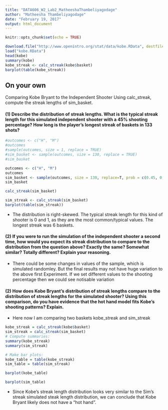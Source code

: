 ---
title: "DATA606_W2_Lab2_MatheeshaThambeliyagodage"
author: "Matheesha Thambeliyagodage"
date: "February 19, 2017"
output: html_document
---

```{r setup, include=FALSE}
knitr::opts_chunk$set(echo = TRUE)

```
```{r}
download.file("http://www.openintro.org/stat/data/kobe.RData", destfile = "kobe.RData")
load("kobe.RData")
head(kobe)
summary(kobe)
kobe_streak <- calc_streak(kobe$basket)
barplot(table(kobe_streak))
```


## On your own
 Comparing Kobe Bryant to the Independent Shooter Using calc_streak, compute the streak lengths of sim_basket.  
 
####  (1) Describe the distribution of streak lengths. What is the typical streak length for this simulated independent shooter with a 45% shooting percentage? How long is the player's longest streak of baskets in 133 shots?
```{r}
#outcomes <- c("H", "M")
#outcomes
#sample(outcomes, size = 1, replace = TRUE)
#sim_basket <- sample(outcomes, size = 130, replace = TRUE)
#sim_basket

outcomes <- c("H", "M")
outcomes
sim_basket <- sample(outcomes, size = 130, replace=T, prob = c(0.45, 0.55))
sim_basket

```



```{r}
calc_streak(sim_basket)
```

```{r}
sim_streak <- calc_streak(sim_basket)
barplot(table(sim_streak))
```


* The distribution is right-skewed. The typical streak length for this kind of shooter is 0 and 1, as they are the most common/typical values. The longest streak was 6 baskets.

####  (2) If you were to run the simulation of the independent shooter a second time, how would you expect its streak distribution to compare to the distribution from the question above? Exactly the same? Somewhat similar? Totally different? Explain your reasoning.

* There could be some changes in values of the sample, which is simulated randomley. But the final results may not have huge variation to the above first Experiment. If we set different values to the shooting percentage then we could see notisable variation


####  (2) How does Kobe Bryant's distribution of streak lengths compare to the distribution of streak lengths for the simulated shooter? Using this comparison, do you have evidence that the hot hand model fits Kobe's shooting patterns? Explain.

* Here now I am comparing two baskets kobe_streak  and sim_streak
```{r}
kobe_streak = calc_streak(kobe$basket)
sim_streak = calc_streak(sim_basket)
# Compute summaries:
summary(kobe_streak)
summary(sim_streak)
```
```{r}
# Make bar plots:
kobe_table = table(kobe_streak)
sim_table = table(sim_streak)

barplot(kobe_table)


```

```{r}
barplot(sim_table)
```

* Since Kobe's streak length distribution looks very similar to the Sim's streak  simulated steak length distribution, we can conclude that Kobe Bryant likely does not have a "hot hand".

